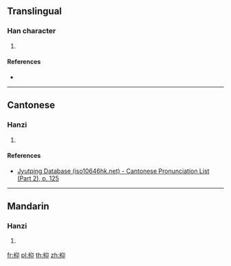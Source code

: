 ==Translingual==

===Han character===
{{Han char|rn=75|rad=木|as=04|sn=8|four=|canj=DHVL|ids=⿰木卬}}

# {{defn|Han|sort=木04}}

====References====
* {{Han ref|kx=0515.010|dkj=14531|dj=0903.010|hdz=21173.160|uh=678A|ud=26506}}

----

==Cantonese==

===Hanzi===
{{yue-hanzi|jyut=[[ngong6]], [[ong6]]|y=ngong6, ong6}}

# {{defn|lang=yue|sort=木04}}

====References====
* [http://www.iso10646hk.net/jp/document/download.jsp Jyutping Database (iso10646hk.net) - Cantonese Pronunciation List (Part 2), p. 125]

----

==Mandarin==

===Hanzi===
{{cmn-hanzi|pin=[[àng]] ([[ang4]])|wg=ang<sup>4</sup>}}

# {{defn|lang=cmn|sort=木04}}

[[fr:枊]]
[[pl:枊]]
[[th:枊]]
[[zh:枊]]